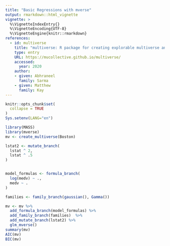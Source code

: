 ```yaml
---
title: "Basic Regressions with mverse"
output: rmarkdown::html_vignette
vignette: >
  %\VignetteIndexEntry{}
  %\VignetteEncoding{UTF-8}
  %\VignetteEngine{knitr::rmarkdown}
references:
  - id: multiverse
    title: "multiverse: R package for creating explorable multiverse analysis"
    type: entry
    URL: https://mucollective.github.io/multiverse/
    accessed:
      year: 2020
    author:
    - given: Abhraneel
      family: Sarma
    - given: Matthew
      family: Kay
---
```


```r
knitr::opts_chunk$set(
  collapse = TRUE
)
Sys.setenv(LANG="en")
```

```r
library(MASS)
library(mverse)
mv <- create_multiverse(Boston)

lstat2 <- mutate_branch(
  lstat ^ 2,
  lstat ^ .5
)


model_formulas <- formula_branch(
  log(medv) ~ .,
  medv ~ .
)

families <- family_branch(gaussian(), Gamma())

mv <- mv %>% 
  add_formula_branch(model_formulas) %>% 
  add_family_branch(families)  %>%  
  add_mutate_branch(lstat2) %>%
  glm_mverse()
summary(mv)
AIC(mv)
BIC(mv)
```

